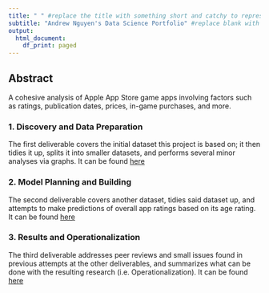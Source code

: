 ```yaml
---
title: " " #replace the title with something short and catchy to represent your project
subtitle: "Andrew Nguyen's Data Science Portfolio" #replace blank with your name
output:
  html_document:
    df_print: paged
---
```


## Abstract

A cohesive analysis of Apple App Store game apps involving factors such as ratings, publication dates, prices, in-game purchases, and more. 

### 1. Discovery and Data Preparation

The first deliverable covers the initial dataset this project is based on; it then tidies it up, splits it into smaller datasets, and performs several minor analyses via graphs. It can be found [here](deliverable1.html)

### 2. Model Planning and Building

The second deliverable covers another dataset, tidies said dataset up, and attempts to make predictions of overall app ratings based on its age rating. It can be found [here](deliverable2.html)

### 3. Results and Operationalization

The third deliverable addresses peer reviews and small issues found in previous attempts at the other deliverables, and summarizes what can be done with the resulting research (i.e. Operationalization). It can be found [here](deliverable3.html)

